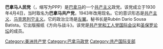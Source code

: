 {{not|人民党 (巴拿马)}}
{{共产党}}
'''巴拿马人民党'''（{{lang-es|Partido del Pueblo de Panamá}}，缩写为PPP）是[[巴拿马|巴拿马]]的一个[[共产主义|共产主义]]政党。该党成立于1930年4月4日，当时取名为'''巴拿马共产党'''，1943年改用现名。它的意识形态是[[共产主义|共产主义]]、[[马克思列宁主义|马克思列宁主义]]。它的政治立场是[[左翼|左翼]]。秘书长是Rubén Dario Sousa Batista。它出版报纸《方向与战斗》。该党是[[共产党和工人党国际会议|共产党和工人党国际会议]]和[[圣保罗论坛|圣保罗论坛]]的成员。

[[Category:美洲共产党|Category:美洲共产党]]
[[Category:巴拿马政党|Category:巴拿马政党]]
[[Category:共产国际支部|Category:共产国际支部]]